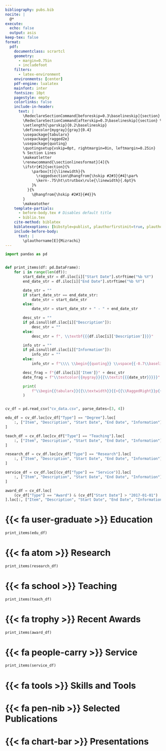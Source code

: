 ```yaml
---
bibliography: pubs.bib
nocite: |
  @*
execute:
  echo: false
  output: asis
keep-tex: false
format: 
  pdf:
    documentclass: scrartcl
    geometry:
      - margin=0.75in
      - includefoot
    filters:
      - latex-environment
    environments: [center]
    pdf-engine: lualatex
    mainfont: inter
    fontsize: 10pt
    pagestyle: empty
    colorlinks: false
    include-in-header:
      text: |
        \RedeclareSectionCommand[beforeskip=0.3\baselineskip]{section} % Less space before section heading
        \RedeclareSectionCommand[afterskip=0.3\baselineskip]{section} % Less space after section heading
        \setlength{\parskip}{0.2\baselineskip}
        \definecolor{mygray}{gray}{0.4}
        \usepackage{tabularx}
        \usepackage{ragged2e}
        \usepackage{quoting}
        \quotingsetup{vskip=0pt, rightmargin=0in, leftmargin=0.25in}
        % Section Lines
        \makeatletter
        \renewcommand{\sectionlinesformat}[4]{%
        \ifstr{#1}{section}{%
            \parbox[t]{\linewidth}{%
              \raggedsection\@hangfrom{\hskip #2#3}{#4}\par%
              \kern-.75\ht\strutbox\rule{\linewidth}{.6pt}%
            }%
          }{%
            \@hangfrom{\hskip #2#3}{#4}}% 
        }
        \makeatother
    template-partials:
      - before-body.tex # Disables default title
      - biblio.tex
    cite-method: biblatex
    biblatexoptions: [bibstyle=publist, plauthorfirstinit=true, plauthorhandling=highlight, plnumbering=none, hlyear=true, marginyear=false, linktitles=all, doi=false, url=false, isbn=false, eprint=false]
    include-before-body:
      text: |
        \plauthorname[E]{Mizrachi}
---
```


```python
import pandas as pd


def print_items(df: pd.DataFrame):
    for i in range(len(df)):
        start_date_str = df.iloc[i]["Start Date"].strftime("%b %Y")
        end_date_str = df.iloc[i]["End Date"].strftime("%b %Y")

        date_str = ""
        if start_date_str == end_date_str:
            date_str = start_date_str
        else:
            date_str = start_date_str + " - " + end_date_str

        desc_str = ""
        if pd.isnull(df.iloc[i]["Description"]):
            desc_str = ""
        else:
            desc_str = f", \\textbf{{{df.iloc[i]['Description']}}}"

        info_str = ""
        if pd.isnull(df.iloc[i]["Information"]):
            info_str = ""
        else:
            info_str = f"\\\\ \\begin{{quoting}} \\vspace{{-0.7\\baselineskip}} {df.iloc[i]['Information']} \\vspace{{-\\baselineskip}} \\end{{quoting}}"

        desc_frag = f"{df.iloc[i]['Item']}" + desc_str
        date_frag = f"\\textcolor{{mygray}}{{\\textit{{{date_str}}}}}"

        print(
            f"\\begin{{tabularx}}{{\\textwidth}}{{>{{\\RaggedRight}}p{{0.75\\textwidth}}  >{{\\RaggedLeft}}p{{0.21\\textwidth}}}} {desc_frag} & {date_frag} {info_str} \end{{tabularx}} \n"
        )


cv_df = pd.read_csv("cv_data.csv", parse_dates=[3, 4])

edu_df = cv_df.loc[cv_df["Type"] == "Degree"].loc[
    :, ["Item", "Description", "Start Date", "End Date", "Information"]
]

teach_df = cv_df.loc[cv_df["Type"] == "Teaching"].loc[
    :, ["Item", "Description", "Start Date", "End Date", "Information"]
]

research_df = cv_df.loc[cv_df["Type"] == "Research"].loc[
    :, ["Item", "Description", "Start Date", "End Date", "Information"]
]

service_df = cv_df.loc[(cv_df["Type"] == "Service")].loc[
    :, ["Item", "Description", "Start Date", "End Date", "Information"]
]

award_df = cv_df.loc[
    (cv_df["Type"] == "Award") & (cv_df["Start Date"] > "2017-01-01")
].loc[:, ["Item", "Description", "Start Date", "End Date", "Information"]]
```

```{=tex}
\begin{center}
\begin{LARGE}\textbf{Eli Mizrachi}\end{LARGE}

\begin{small}they/them/theirs | PhD Candidate | Physics | \href{mailto:emiz@umd.edu}{\faEnvelope} \href{https://github.com/e-miz}{\faGithub}\end{small}
\end{center}
```
# {{< fa user-graduate >}} Education

```python
print_items(edu_df)
```

# {{< fa atom >}} Research

```python
print_items(research_df)
```

# {{< fa school >}} Teaching

```python
print_items(teach_df)
```

# {{< fa trophy >}} Recent Awards

```python
print_items(award_df)
```

# {{< fa people-carry >}} Service

```python
print_items(service_df)
```

# {{< fa tools >}} Skills and Tools

```{=tex}
\begin{tabularx}{\textwidth}{>{\Centering}p{0.10\textwidth} >{\Centering}X >{\Centering}X >{\Centering}p{0.45\textwidth}} 
 & \textbf{Languages} & \textbf{Software} & \textbf{Hardware} 
\end{tabularx}
\begin{tabularx}{\textwidth}{>{\RaggedRight}p{0.10\textwidth} >{\RaggedRight}X >{\RaggedRight}X >{\RaggedRight}p{0.45\textwidth}} 
\faStar\faStar\faStar\faStar                   & Markdown, Python   &  OnShape, Notion, VS Code   & Cryogenic, High Purity, High Vacuum Systems \\
\faStar\faStar\faStar\faStar[regular]          & Spanish            &  SolidWorks, Git            & Orbital Welder, Drill Press \\
\faStar\faStar\faStar[regular]\faStar[regular] & C++, LaTeX         &  COMSOL                     & Milling Machine, Lathe, Belt Sander, Bench Grinder \\
\end{tabularx}
```
# {{< fa pen-nib >}} Selected Publications

```{=tex}
\newrefcontext[sorting=ddt]
\printbibliography[heading=none, keyword={mypublication}, keyword={selectedworks}]
\endrefcontext
```
# {{< fa chart-bar >}} Presentations

```{=tex}
\newrefcontext[sorting=ddt]
\printbibliography[heading=none, keyword={mypresentation}, keyword={selectedworks}]
\endrefcontext
```